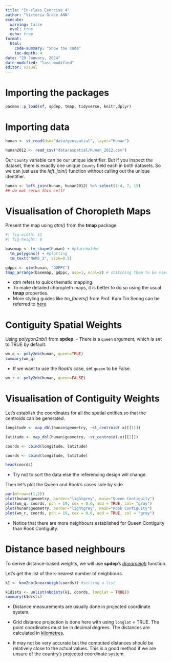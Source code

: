 ```yaml
---
title: "In-class Exercise 4"
author: "Victoria Grace ANN"
execute: 
  warning: false
  eval: true
  echo: true
format:  
  html: 
    code-summary: "Show the code"
    toc-depth: 4
date: "29 January, 2024"
date-modified: "last-modified"
editor: visual
---
```


#   Importing the packages
```r
pacman::p_load(sf, spdep, tmap, tidyverse, knitr,dplyr)
```

#   Importing data

```r
hunan <- st_read(dsn="data/geospatial", layer="Hunan")
```


```r
hunan2012 <- read_csv("data/aspatial/Hunan_2012.csv")
```

Our `County` variable can be our unique identifier. But if you inspect the dataset, there is exactly one unique `County` field each in both datasets. So we can just use the *left_join()* function without calling out the unique identifier.
```r
hunan <- left_join(hunan, hunan2012) %>% select(1:4, 7, 15)
## do not rerun this cell!
```

# Visualisation of Choropleth Maps
Present the map using *qtm()* from the **tmap** package.
```r
#| fig-width: 12
#| fig-height: 8

basemap <- tm_shape(hunan) + #placeholder
  tm_polygons() + #plotting
  tm_text("NAME_3", size=0.5)

gdppc <- qtm(hunan, "GDPPC")
tmap_arrange(basemap, gdppc, asp=1, ncol=2) # stitching them to be viewed together
```

-   qtm refers to quick thematic mapping. 
-   To make detailed choropleth maps, it is better to do so using the usual **tmap** properties.
-   More styling guides like *tm_facets()* from Prof. Kam Tin Seong can be referred to [here](https://r4gdsa.netlify.app/chap02)


#   Contiguity Spatial Weights
Using *polygon2nb()* from **spdep**.
-   There is a `queen` argument, which is set to TRUE by default.
```r
wm_q <- poly2nb(hunan, queen=TRUE)
summary(wm_q)
```

- If we want to use the Rook's case, set `queen` to be False.
```r
wm_r <- poly2nb(hunan, queen=FALSE)
```


# Visualisation of Contiguity Weights
Let's establish the coordinates for all the spatial entities so that the centroids can be generated.
```r
longitude <- map_dbl(hunan$geometry, ~st_centroid(.x)[[1]])

latitude <- map_dbl(hunan$geometry, ~st_centroid(.x)[[2]])

coords <- cbind(longitude, latitude)

coords <- cbind(longitude, latitude)

head(coords)
```
-   Try not to sort the data else the referencing design will change.

Then let's plot the Queen and Rook's cases side by side.

```r
par(mfrow=c(1,2))
plot(hunan$geometry, border="lightgrey", main="Queen Contiguity")
plot(wm_q, coords, pch = 19, cex = 0.6, add = TRUE, col= "gray")
plot(hunan$geometry, border="lightgrey", main="Rook Contiguity")
plot(wm_r, coords, pch = 19, cex = 0.6, add = TRUE, col = "gray")
```

- Notice that there are more neighbours established for Queen Contiguity than Rook Contiguity.


# Distance based neighbours

To derive distance-based weights, we will use **spdep**'s [*dnearneigh*](https://r-spatial.github.io/spdep/reference/dnearneigh.html) function.

Let's get the list of the k-nearest number of neighbours.
```r
k1 <- knn2nb(knearneigh(coords)) #setting a list
```

```r
k1dists <- unlist(nbdists(k1, coords, longlat = TRUE)) 
summary(k1dists)
```
-   Distance measurements are usually done in projected coordinate system.

-   Grid distance projection is done here with using `longlat` = TRUE. The point coordinates must be in decimal degrees. The distances are calculated in [kilometres](https://rdrr.io/rforge/spdep/man/nbdists.html#:~:text=distances%20are%20measured%20in%20kilometers). 

-   It may not be very accurate but the computed distances should be relatively close to the actual values. This is a good method if we are unsure of the country's projected coordinate system.









